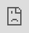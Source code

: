 ```yaml
---
title: "Managed Fusion 5.9.8"
permalink: "ielwlj"
---
```


Released on January 7, 2025, Managed Fusion 5.9.8 introduces compatibility with upcoming solutions and resolves key issues to enhance overall system stability and user experience.

## Key highlights

### Commerce Studio support

Managed Fusion 5.9.8 is fully compatible with Commerce Studio, Lucidworks' solution for enhancing e-commerce experiences.

Commerce Studio will be generally available at the end of January, 2025. Accompanying that release will be documentation and training materials.

<Note>
**LucidAcademy**

Lucidworks offers free training to help you get started.

The **Course** for **What is Commerce Studio?** focuses on how to tailor your user’s search and browse experiences through powerful rule building, merchandising, audience segmentation, and more:

<Frame>
  <a href="https://academy.lucidworks.com/what-is-commerce-studio" target="_blank">
    <div class="note-image-wrapper">
      <img noZoom src="/assets/images/training-covers/what-is-commerce-studio.png" alt="What is Commerce Studio?" class="note-image" />
      <img noZoom src="/images/play-btn.svg" alt="Play Button" class="note-image-overlay" />
    </div>
  </a>
</Frame>


Visit the [LucidAcademy](https://academy.lucidworks.com) to see the full training catalog.
</Note>

### Expanded availability for ConfigSync

Lucidworks has long utilized ConfigSync internally for Managed Fusion environments to maintain consistent and up-to-date configuration settings across multiple environments. Now, ConfigSync is available to self-hosted clients using Fusion 5.9.8 and later.

{/* <iframe src="https://app.supademo.com/embed/cm4wz1g5w0ulpvlryf5o5glds?embed_v=2" loading="lazy" title="ConfigSync" allow="clipboard-write" frameborder="0" webkitallowfullscreen="true" mozallowfullscreen="true" allowfullscreen="" style="position: absolute; top: 0; left: 0; width: 100%; height: 100%;"></iframe> */}

<Note>
**LucidAcademy**

Lucidworks offers free training to help you get started.

The **Course** for **ConfigSync** focuses on how to set up ConfigSync, choose a synchronization mode, and apply filters:

<Frame>
  <a href="https://academy.lucidworks.com/configsync-course" target="_blank">
    <div class="note-image-wrapper">
      <img noZoom src="/assets/images/training-covers/configsync.jpg" alt="ConfigSync" class="note-image" />
      <img noZoom src="/images/play-btn.svg" alt="Play Button" class="note-image-overlay" />
    </div>
  </a>
</Frame>


Visit the [LucidAcademy](https://academy.lucidworks.com) to see the full training catalog.
</Note>

## Bug fixes

* Fixed an issue with Predictive Merchandiser that prevented saving new fields in templates.

* Fixed an issue that prevented the data model field dropdown from displaying in the Data Model Mapping index pipeline stage.

## Deprecations

For full details on deprecations, see [Deprecations and Removals](/managed-fusion/5.9/dv9ib2/deprecations-and-removals#deprecations).

As part of our ongoing commitment to providing a modern, efficient, and secure product, Lucidworks is officially deprecating support for the Nashorn JavaScript engine in Managed Fusion 5.9.8. Users are advised to use the OpenJDK Nashorn engine, a robust and actively maintained alternative, for all JavaScript pipeline stages.

The deprecation aligns with industry trends and ensures compatibility with modern tools and frameworks. OpenJDK Nashorn provides enhanced performance, improved support, and ongoing updates, making it the ideal replacement.

<Danger>
**FAQ**

How long will Lucidworks continue to support Nashorn?

Nashorn will remain available for at least 6 months from the release of Managed Fusion 5.9.8. All Nashorn-related features and integrations will be removed in a release after this 6-month period.
</Danger>

To prepare for the eventual removal of Nashorn in a future release, Lucidworks strongly recommends beginning the migration of your pipelines to OpenJDK Nashorn:

* **Audit your code.** Identify all areas where Nashorn is used in your applications.
* **Plan your migration.** Transition your JavaScript pipelines from Nashorn to OpenJDK Nashorn. Be sure to thoroughly test compatibility with your configurations to ensure a smooth transition.
* **Seek support.** Lucidworks is available to assist with any migration questions or challenges. Please contact your Client Excellence team if you have any questions.

We appreciate your understanding and cooperation in this transition. Thank you for ensuring the continued evolution and efficiency of your workflows.

<Tip>
You can select the OpenJDK Nashorn engine in the pipeline views or in the workbenches:

<Frame>![JavaScript engine selector](/assets/images/5.9/5.9.6/js-engine-selector.png)</Frame>
</Tip>

## Platform Support and Component Versions

### Kubernetes platform support

Lucidworks has tested and validated support for the following Kubernetes platform and versions:

* **Google Kubernetes Engine (GKE):** 1.28, 1.29, 1.30

For more information on Kubernetes version support, see the [Kubernetes support policy](/policies/7shln5/lucidworks-version-support-lifecycle#kubernetes-support).

### Component versions

The following table details the versions of key components that may be critical to deployments and upgrades.

| Component | Version |
| --- | --- |
| **Solr** | fusion-solr 5.9.8  *(based on Solr 9.6.1)* |
| **ZooKeeper** | 3.9.1 |
| **Spark** | 3.2.2 |
| **Ingress Controllers** | Nginx, Ambassador (Envoy), GKE Ingress Controller  Istio not supported. |

More information about support dates can be found at [Lucidworks Fusion Product Lifecycle](/policies/7shln5/lucidworks-version-support-lifecycle).